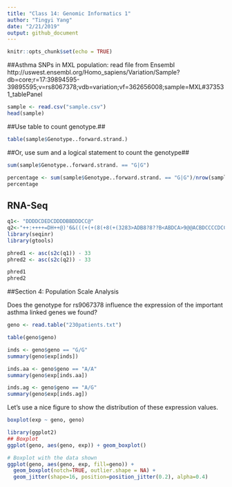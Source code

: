 ```yaml
---
title: "Class 14: Genomic Informatics 1"
author: "Tingyi Yang"
date: "2/21/2019"
output: github_document
---
```


```r
knitr::opts_chunk$set(echo = TRUE)
```
##Asthma SNPs in MXL population:
read file from Ensembl 
http://uswest.ensembl.org/Homo_sapiens/Variation/Sample?db=core;r=17:39894595-39895595;v=rs8067378;vdb=variation;vf=362656008;sample=MXL#373531_tablePanel

```r
sample <- read.csv("sample.csv")
head(sample)
```

##Use table to count genotype.##

```r
table(sample$Genotype..forward.strand.)
```

##Or, use sum and a logical statement to count the genotype##
```r
sum(sample$Genotype..forward.strand. == "G|G")
```
```r
percentage <- sum(sample$Genotype..forward.strand. == "G|G")/nrow(sample) *100
percentage
```

## RNA-Seq 
```r
q1<- "DDDDCDEDCDDDDBBDDDCC@"
q2<-"++:++++=DH++@)'6&(((+(+(8(+8(+(3283>ADB8?8??B<ABDCA>9@@ACBDCCCCDCCCDCDDDDDD@"
library(seqinr)
library(gtools)

phred1 <- asc(s2c(q1)) - 33
phred2 <- asc(s2c(q2)) - 33

phred1
phred2
```

##Section 4: Population Scale Analysis 

Does the genotype for rs9067378 influence the expression of the important asthma linked genes we found?
```r
geno <- read.table("230patients.txt")
```

```r
table(geno$geno)
```

```r
inds <- geno$geno == "G/G"
summary(geno$exp[inds])
```

```r
inds.aa <- geno$geno == "A/A"
summary(geno$exp[inds.aa])
```

```r
inds.ag <- geno$geno == "A/G"
summary(geno$exp[inds.ag])
```
Let's use a nice figure to show the distribution of these expression values.
```r
boxplot(exp ~ geno, geno)
```




```r
library(ggplot2)
## Boxplot
ggplot(geno, aes(geno, exp)) + geom_boxplot()
```


```r
# Boxplot with the data shown
ggplot(geno, aes(geno, exp, fill=geno)) + 
  geom_boxplot(notch=TRUE, outlier.shape = NA) + 
  geom_jitter(shape=16, position=position_jitter(0.2), alpha=0.4)
```



